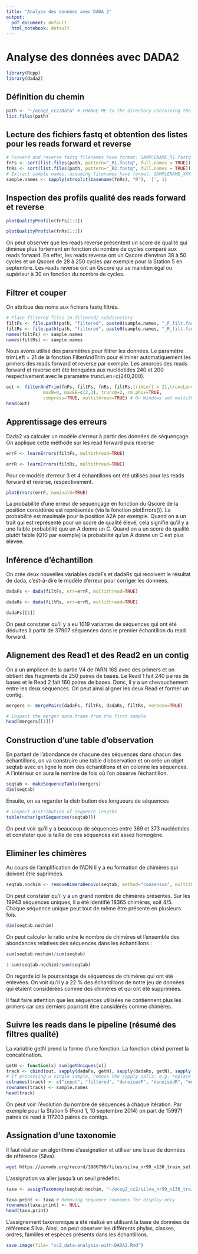 ```yaml
---
title: "Analyse des données avec DADA 2"
output:
  pdf_document: default
  html_notebook: default
---
```

# Analyse des données avec DADA2

```r
library(Rcpp)
library(dada2)
```


## Définition du chemin

```r
path <- "~/ecog2_cc2/Data" # CHANGE ME to the directory containing the fastq files after unzipping.
list.files(path)
```
## Lecture des fichiers fastq et obtention des listes pour les reads forward et reverse

```r
# Forward and reverse fastq filenames have format: SAMPLENAME_R1.fastq and SAMPLENAME_R2.fastq
fnFs <- sort(list.files(path, pattern="_R1.fastq", full.names = TRUE))
fnRs <- sort(list.files(path, pattern="_R2.fastq", full.names = TRUE))
# Extract sample names, assuming filenames have format: SAMPLENAME_XXX.fastq
sample.names <- sapply(strsplit(basename(fnRs), "R"), '[', 1)
```

## Inspection des profils qualité des reads forward et reverse

```r
plotQualityProfile(fnFs[1:2])
```

```r
plotQualityProfile(fnRs[1:2])
```
On peut observer que les reads reverse présentent un score de qualité qui diminue plus fortement en fonction du nombre de cycles comparé aux reads forward. En effet, les reads reverse ont un Qscore d'environ 38 à 50 cycles et un Qscore de 28 à 250 cycles par exemple pour la Station 5 en septembre. Les reads reverse ont un Qscore qui se maintien égal ou supérieur à 30 en fonction du nombre de cycles.


## Filtrer et couper 

On attribue des noms aux fichiers fastq filtrés.

```r
# Place filtered files in filtered/ subdirectory
filtFs <- file.path(path, "filtered", paste0(sample.names, "_F_filt.fastq.gz"))
filtRs <- file.path(path, "filtered", paste0(sample.names, "_R_filt.fastq.gz"))
names(filtFs) <- sample.names
names(filtRs) <- sample.names
```

Nous avons utilisé des paramètres pour filtrer les données. Le paramètre trimLeft = 21 de la fonction FilterAndTrim pour éliminer automatiquement les primers des reads forward et reverse par exemple. Les amorces des reads forward et reverse ont été tronquées aux nucléotides 240 et 200 respectivement avec le paramètre truncLen=c(240,200).

```r
out <- filterAndTrim(fnFs, filtFs, fnRs, filtRs,trimLeft = 21,truncLen=c(240,200), 
              maxN=0, maxEE=c(2,2), truncQ=2, rm.phix=TRUE,
              compress=TRUE, multithread=TRUE) # On Windows set multithread=FALSE
head(out)
```

## Apprentissage des erreurs

Dada2 va calculer un modèle d'erreur à partir des données de séquençage. On applique cette méthode sur les read forward puis reverse 

```r
errF <- learnErrors(filtFs, multithread=TRUE)
```
```r
errR <- learnErrors(filtRs, multithread=TRUE)
```
Pour ce modèle d'erreur 3 et 4 échantillons ont été utilisés pour les reads forward et reverse, respectivement.

```r
plotErrors(errF, nominalQ=TRUE)
```

La probabilité d'une erreur de séquençage en fonction du Qscore de la position considérée est représentée (via la fonction plotErrors()). La probabilité est maximale pour la position A2A par exemple. Quand on a un trait qui est représenté pour un score de qualité élevé, cela signifie qu'il y a une faible probabilité que un A donne un C. Quand on a un score de qualité plutôt faible (Q10 par exemple) la probabilité qu'un A donne un C est plus élevée. 

## Inférence d'échantillon

On crée deux nouvelles variables dadaFs et dadaRs qui recoivent le résultat de dada, c'est-à-dire le modèle d'erreur pour corriger les données.

```r
dadaFs <- dada(filtFs, err=errF, multithread=TRUE)
```

```r
dadaRs <- dada(filtRs, err=errR, multithread=TRUE)
```

```r
dadaFs[[1]]
```
On peut constater qu'il y a eu 1019 variantes de séquences qui ont été déduites à partir de 37907 séquences dans le premier échantillon du read forward. 


## Alignement des Read1 et des Read2 en un contig

On a un amplicon de la partie V4 de l'ARN 16S avec des primers et on obtient des fragments de 250 paires de bases. Le Read 1 fait 240 paires de bases et le Read 2 fait 160 paires de bases. Donc, il y a un chevauchement entre les deux séquences. On peut ainsi aligner les deux Read et former un contig.

```r
mergers <- mergePairs(dadaFs, filtFs, dadaRs, filtRs, verbose=TRUE)
```

```r
# Inspect the merger data.frame from the first sample
head(mergers[[1]])
```

## Construction d'une table d'observation

En partant de l'abondance de chacune des séquences dans chacun des échantillons, on va construire une table d'observation et on crée un objet seqtab avec en ligne le nom des échantillons et en colonne les séquences. A l'intérieur on aura le nombre de fois où l'on observe l'échantillon.

```r
seqtab <- makeSequenceTable(mergers)
dim(seqtab)
```

Ensuite, on va regarder la distribution des longueurs de séquences

```r
# Inspect distribution of sequence lengths
table(nchar(getSequences(seqtab)))
```
On peut voir qu'il y a beaucoup de séquences entre 369 et 373 nucléotides et constater que la taille de ces séquences est assez homogène. 

## Eliminer les chimères

Au cours de l'amplification de l'ADN il y a eu formation de chimères qui doivent être suprimées.

```r
seqtab.nochim <- removeBimeraDenovo(seqtab, method="consensus", multithread=TRUE, verbose=TRUE)
```

On peut constater qu'il y a un grand nombre de chimères présentes. Sur les 19943 séquences uniques, il a été identifié 18365 chimères, soit 4/5. Chaque séquence unique peut tout de même être présente en plusieurs fois.

```r
dim(seqtab.nochim)
```

On peut calculer le ratio entre le nombre de chimères et l'ensemble des abondances relatives des séquences dans les échantillons :

```r
sum(seqtab.nochim)/sum(seqtab)
```

```r
1-sum(seqtab.nochim)/sum(seqtab)
```
On regarde ici le pourcentage de séquences de chimères qui ont été enlevées. On voit qu'il y a 22 % des échantillons de notre jeu de données qui étaient considérées comme des chimères et qui ont été supprimées.

Il faut faire attention que les séquences utilisées ne contiennent plus les primers car ces derniers pourront être considérés comme chimères.

## Suivre les reads dans le pipeline (résumé des filtres qualité)

La variable getN prend la forme d'une fonction. La fonction cbind permet la concaténation.

```r
getN <- function(x) sum(getUniques(x))
track <- cbind(out, sapply(dadaFs, getN), sapply(dadaRs, getN), sapply(mergers, getN), rowSums(seqtab.nochim))
# If processing a single sample, remove the sapply calls: e.g. replace sapply(dadaFs, getN) with getN(dadaFs)
colnames(track) <- c("input", "filtered", "denoisedF", "denoisedR", "merged", "nonchim")
rownames(track) <- sample.names
head(track)
```

On peut voir l'évolution du nombre de séquences à chaque itération. Par exemple pour la Station 5 (Fond 1, 10 septembre 2014) on part de 159971 paires de read à 117203 paires de contigs.

## Assignation d'une taxonomie

Il faut réaliser un algorithme d'assignation et utiliser une base de données de référence (Silva).

```bash
wget https://zenodo.org/record/3986799/files/silva_nr99_v138_train_set.fa.gz
```

L'assignation va aller jusqu'à un seuil prédéfini.

```r
taxa <- assignTaxonomy(seqtab.nochim, "~/ecog2_cc2/silva_nr99_v138_train_set.fa.gz", multithread=TRUE)
```

```r
taxa.print <- taxa # Removing sequence rownames for display only
rownames(taxa.print) <- NULL
head(taxa.print)
```
L'assignement taxonomique a été réalisé en utilisant la base de données de référence Silva. Ainsi, on peut observer les différents phylas, classes, ordres, familles et espèces présents dans les échantillons.

```r
save.image(file= "cc2_data-analysis-with-DADA2.Rmd")
```


